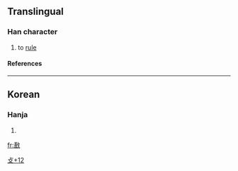 ==Translingual==
===Han character===
{{Han char|rn=66|rad=攴|as=12|sn=16|four=|canj=廿口人大 (TROK), X廿口人大 (XTROK)}}
# to [[rule]]
====References====
{{Han ref|kx=0475.321|dj=0830.251|hdz=21477.030|uh=657E|ud=25982}}

----
==Korean==
===Hanja===
{{ko-hanja|hangeul=[[선]]|eumhun=|rv=seon|mr=sŏn|y=sen}}
# {{defn|Korean}}



[[Category:Korean-only CJKV Characters|攴+12]]

[[fr:敾]]